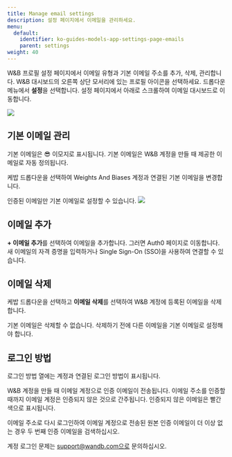 ---
title: Manage email settings
description: 설정 페이지에서 이메일을 관리하세요.
menu:
  default:
    identifier: ko-guides-models-app-settings-page-emails
    parent: settings
weight: 40
---

W\&B 프로필 설정 페이지에서 이메일 유형과 기본 이메일 주소를 추가, 삭제, 관리합니다. W\&B 대시보드의 오른쪽 상단 모서리에 있는 프로필 아이콘을 선택하세요. 드롭다운 메뉴에서 **설정**을 선택합니다. 설정 페이지에서 아래로 스크롤하여 이메일 대시보드로 이동합니다.

<Frame>
    <img src="/images/app_ui/manage_emails.png"  />
</Frame>

## 기본 이메일 관리

기본 이메일은 😎 이모지로 표시됩니다. 기본 이메일은 W\&B 계정을 만들 때 제공한 이메일로 자동 정의됩니다.

케밥 드롭다운을 선택하여 Weights And Biases 계정과 연결된 기본 이메일을 변경합니다.

<Note>
인증된 이메일만 기본 이메일로 설정할 수 있습니다.
</Note>

<Frame>
    <img src="/images/app_ui/primary_email.png"  />
</Frame>

## 이메일 추가

**+ 이메일 추가**를 선택하여 이메일을 추가합니다. 그러면 Auth0 페이지로 이동합니다. 새 이메일의 자격 증명을 입력하거나 Single Sign-On (SSO)을 사용하여 연결할 수 있습니다.

## 이메일 삭제

케밥 드롭다운을 선택하고 **이메일 삭제**를 선택하여 W\&B 계정에 등록된 이메일을 삭제합니다.

<Note>
기본 이메일은 삭제할 수 없습니다. 삭제하기 전에 다른 이메일을 기본 이메일로 설정해야 합니다.
</Note>

## 로그인 방법

로그인 방법 열에는 계정과 연결된 로그인 방법이 표시됩니다.

W\&B 계정을 만들 때 이메일 계정으로 인증 이메일이 전송됩니다. 이메일 주소를 인증할 때까지 이메일 계정은 인증되지 않은 것으로 간주됩니다. 인증되지 않은 이메일은 빨간색으로 표시됩니다.

이메일 주소로 다시 로그인하여 이메일 계정으로 전송된 원본 인증 이메일이 더 이상 없는 경우 두 번째 인증 이메일을 검색하십시오.

계정 로그인 문제는 support@wandb.com으로 문의하십시오.
